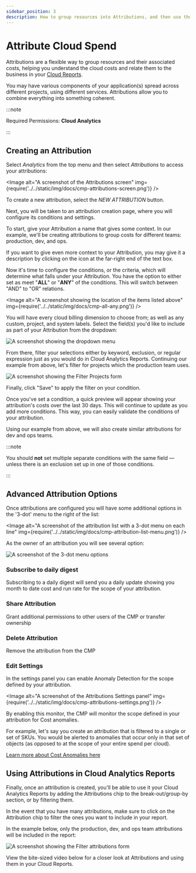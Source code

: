 ```yaml
---
sidebar_position: 3
description: How to group resources into Attributions, and then use those Attributions in your Cloud Reports.
---
```


# Attribute Cloud Spend

Attributions are a flexible way to group resources and their associated costs, helping you understand the cloud costs and relate them to the business in your [Cloud Reports](https://help.doit-intl.com/cloud-analytics/create-cloud-report).

You may have various components of your application(s) spread across different projects, using different services. Attributions allow you to combine everything into something coherent.

:::note

Required Permissions: **Cloud Analytics**

:::

## Creating an Attribution

Select _Analytics_ from the top menu and then select _Attributions_ to access your attributions:


<Image
  alt="A screenshot of the Attributions screen"
  img={require('../../static/img/docs/cmp-attributions-screen.png')}
/>

To create a new attribution, select the _NEW ATTRIBUTION_ button.

Next, you will be taken to an attribution creation page, where you will configure its conditions and settings.

To start, give your Attribution a name that gives some context. In our example, we'll be creating attributions to group costs for different teams: production, dev, and ops.

If you want to give even more context to your Attribution, you may give it a description by clicking on the icon at the far-right end of the text box.

Now it's time to configure the conditions, or the criteria, which will determine what falls under your Attribution. You have the option to either set as meet "**ALL**" or "**ANY**" of the conditions. This will switch between "AND" to "OR" relations.

<Image
  alt="A screenshot showing the location of the items listed above"
  img={require('../../static/img/docs/cmp-all-any.png')}
/>

You will have every cloud billing dimension to choose from; as well as any custom, project, and system labels. Select the field(s) you'd like to include as part of your Attribution from the dropdown:

![A screenshot showing the dropdown menu](../../static/img/docs/cmp-attributions.png)

From there, filter your selections either by keyword, exclusion, or regular expression just as you would do in Cloud Analytics Reports. Continuing our example from above, let's filter for projects which the production team uses.

![A screenshot showing the Filter Projects form](../../static/img/docs/cmp-filter-projects-form.png)

Finally, click "Save" to apply the filter on your condition.

Once you've set a condition, a quick preview will appear showing your attribution's costs over the last 30 days. This will continue to update as you add more conditions. This way, you can easily validate the conditions of your attribution.

Using our example from above, we will also create similar attributions for dev and ops teams.

:::note

You should **not** set multiple separate conditions with the same field &mdash; unless there is an exclusion set up in one of those conditions.

:::

## Advanced Attribution Options

Once attributions are configured you will have some additional options in the '3-dot' menu to the right of the list:

<Image
  alt="A screenshot of the attribution list with a 3-dot menu on each line"
  img={require('../../static/img/docs/cmp-attribution-list-menu.png')}
/>

As the owner of an attribution you will see several option:

![A screenshot of the 3-dot menu options](../../static/img/docs/cmp-attribution-list-menu-options.png)

### Subscribe to daily digest

Subscribing to a daily digest will send you a daily update showing you month to date cost and run rate for the scope of your attribution. &#x20;

### Share Attribution

Grant additional permissions to other users of the CMP or transfer ownership

### Delete Attribution

Remove the attribution from the CMP

### Edit Settings

In the settings panel you can enable Anomaly Detection for the scope defined by your attribution.

<Image
  alt="A screenshot of the Attributions Settings panel"
  img={require('../../static/img/docs/cmp-attributions-settings.png')}
/>

By enabling this monitor, the CMP will monitor the scope defined in your attribution for Cost anomalies.

For example, let's say you create an attribution that is filtered to a single or set of SKUs. You would be alerted to anomalies that occur only in that set of objects (as opposed to at the scope of your entire spend per cloud).

[Learn more about Cost Anomalies here](../anomaly-detection/cloud-anomalies.mdx)

## Using Attributions in Cloud Analytics Reports

Finally, once an attribution is created, you'll be able to use it your Cloud Analytics Reports by adding the Attributions chip to the break-out/group-by section, or by filtering them.

In the event that you have many attributions, make sure to click on the Attribution chip to filter the ones you want to include in your report.

In the example below, only the production, dev, and ops team attributions will be included in the report:

![A screenshot showing the Filter attributions form](../../static/img/docs/cmp-filter-attributions-form.png)

View the bite-sized video below for a closer look at Attributions and using them in your Cloud Reports.


<LoomEmbed id="8d36dbd796c84d51a26b3f836226c883" />
